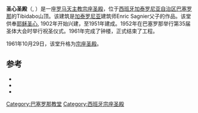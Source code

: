 {{Infobox religious building
| building_name         = 圣心圣殿<br/> <small>{{lang|ca|Temple Expiatori del Sagrat Cor}} {{ca icon}}</small><br/> <small>{{lang|es|Basilica Templo Expiatorio del Sagrado Corazón de Jesús}} {{es icon}}</small>
| infobox_width         = 350px
| image                 = Barcelona.Tibidabo.Sagrat.Cor.jpg
| image_size            = 260px
| caption               = 
| location              = [[西班牙|西班牙]][[巴塞罗那|巴塞罗那]]
| geo                   = {{coord|41|25|19.47|N|2|7|7.9|E|type:landmark_region:ES|display=inline,title}}
| religious_affiliation = [[罗马天主教|罗马天主教]]
| rite                  = 
| municipality          =
| consecration_year     = 1952
| status                = 本堂区圣堂、[[宗座圣殿|宗座圣殿]]
| website               = [http://www.templotibidabo.org www.templotibidabo.org]
| architecture          = yes
| architect             = Enric Sagnier
| architecture_type     = [[教堂|教堂]]
| architecture_style    = 哥特复兴
| general_contractor    =
| facade_direction      = S
| groundbreaking        = 1902
| year_completed        = 1961
| length                = {{convert|60|m|ft}}
| width                 = {{convert|70|m|ft}}
| spire_quantity = 5
| spire_height = 
}}
'''圣心圣殿'''（{{lang-ca|Expiatory Temple Expiatori del Sagrat Cor}}, {{lang-es|Templo Expiatorio del Sagrado Corazón de Jesús}}）是一座[[罗马天主教|罗马天主教]][[宗座圣殿|宗座圣殿]]，位于[[西班牙|西班牙]][[加泰罗尼亚自治区|加泰罗尼亚自治区]][[巴塞罗那|巴塞罗那]]的Tibidabo山顶。该建筑是[[加泰罗尼亚|加泰罗尼亚]]建筑师Enric Sagnier父子的作品。该堂供奉[[耶稣圣心|耶稣圣心]], 1902年开始兴建，至1951年建成。1952年在巴塞罗那举行第35届圣体大会时举行祝圣仪式。1961年完成了钟楼，正式结束了工程。

1961年10月29日，该堂升格为[[宗座圣殿|宗座圣殿]]。

== 参考 ==
*{{cite book | author=  | title = Modernisme I Modernistes | publisher = Lunwerg | location = Barcelona | year = 2001 | isbn = 8477827761 }}
*{{cite book | last = Barjau| first = Santi| title = Enric Sagnier | publisher = Labor| location = Barcelona | year = 1992| isbn = 8433548026|language=ca }}
*{{cite book | last = Barral i Altet| first = Xavier| title = Art de Catalunya. Arquitectura religiosa moderna i contemporània | publisher = L’isard | location = Barcelona | year = 1999| isbn = 8489931143|language=ca }}

[[Category:巴塞罗那教堂|Category:巴塞罗那教堂]]
[[Category:西班牙宗座圣殿|Category:西班牙宗座圣殿]]